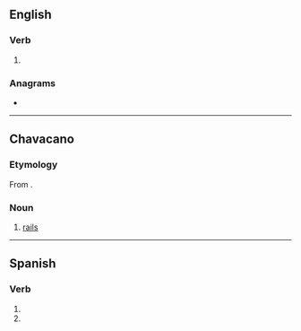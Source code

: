 ==English==

===Verb===
{{head|en|verb form}}

# {{en-third-person singular of|rile}}

===Anagrams===
* {{anagrams|en|a=eilrs|Ilers|Isler|Reils|Riels|Siler|liers|lires|riels|risel|slier}}

----

==Chavacano==

===Etymology===
From {{inh|cbk|es|[[carrile]]s|t=tracks}}.

===Noun===
{{head|cbk|noun}}

# [[rail]]s {{gloss|of a railroad}}

----

==Spanish==

===Verb===
{{head|es|verb form}}

# {{es-verb form of|rilarse|ending=-ar|mood=subjunctive|tense=present|number=s|person=2|formal=n}}
# {{es-verb form of|rilarse|ending=-ar|mood=imperative|number=s|person=2|formal=n|sense=negative}}